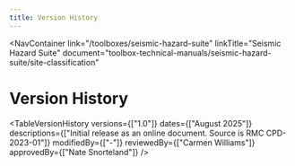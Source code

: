 ```yaml
---
title: Version History
---
```



<NavContainer 
  link="/toolboxes/seismic-hazard-suite"
  linkTitle="Seismic Hazard Suite"
  document="toolbox-technical-manuals/seismic-hazard-suite/site-classification"
></NavContainer>

# Version History

<TableVersionHistory 
    versions={["1.0"]}
    dates={["August 2025"]}
    descriptions={["Initial release as an online document. Source is RMC CPD-2023-01"]}
    modifiedBy={["-"]}
    reviewedBy={["Carmen Williams"]}
    approvedBy={["Nate Snorteland"]} 
/>
